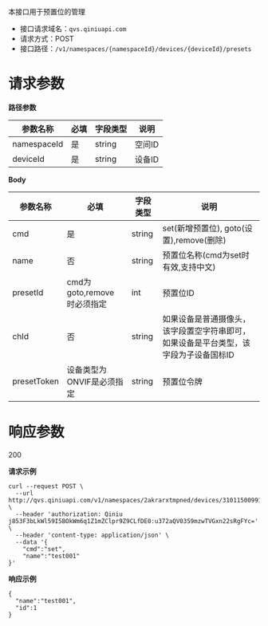 本接口用于预置位的管理

* 接口请求域名：`qvs.qiniuapi.com`
* 请求方式：POST
* 接口路径：`/v1/namespaces/{namespaceId}/devices/{deviceId}/presets`

# **请求参数**
**路径参数**

|参数名称|必填|字段类型|说明|
|---|---|---|---|
|namespaceId|是|string|空间ID
|deviceId|是|string|设备ID

**Body**

|参数名称|必填|字段类型|说明|
|---|---|---|---|
|cmd|是|string|set(新增预置位), goto(设置),remove(删除)|
|name|否|string|预置位名称(cmd为set时有效,支持中文)
|presetId|cmd为goto,remove 时必须指定|int|预置位ID
|chId|否|string|如果设备是普通摄像头，该字段置空字符串即可，如果设备是平台类型，该字段为子设备国标ID
|presetToken|设备类型为ONVIF是必须指定|string|预置位令牌

# **响应参数**
200

**请求示例**

```
curl --request POST \
  --url http://qvs.qiniuapi.com/v1/namespaces/2akrarxtmpned/devices/31011500991320000137/presets \
  --header 'authorization: Qiniu j853F3bLkWl59I5BOkWm6q1Z1mZClpr9Z9CLfDE0:u372aQV0359mzwTVGxn22sRgFYc=' \
  --header 'content-type: application/json' \
  --data '{
	"cmd":"set",
	"name":"test001"
}'
```
**响应示例**

```
{
  "name":"test001",
  "id":1
}
```
